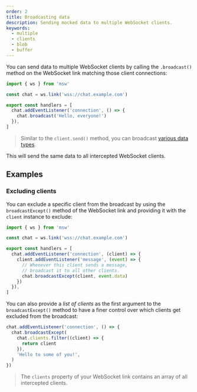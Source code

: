```yaml
---
order: 2
title: Broadcasting data
description: Sending mocked data to multiple WebSocket clients.
keywords:
  - multiple
  - clients
  - blob
  - buffer
---
```


You can send data to multiple WebSocket clients by calling the `.broadcast()` method on the WebSocket link matching those client connections:

```ts {7} /.broadcast/
import { ws } from 'msw'

const chat = ws.link('wss://chat.example.com')

export const handlers = [
  chat.addEventListener('connection', () => {
    chat.broadcast('Hello, everyone!')
  }),
]
```

> Similar to the `client.send()` method, you can broadcast [various data types](/docs/websocket/client-events/sending-data#examples).

This will send the same data to all intercepted WebSocket clients.

## Examples

### Excluding clients

You can exclude a specific client from the broadcast by using the `broadcastExcept()` method of the WebSocket link and providing it with the `client` instance to exclude:

```ts {10} /.broadcastExcept/
import { ws } from 'msw'

const chat = ws.link('wss://chat.example.com')

export const handlers = [
  chat.addEventListener('connection', (client) => {
    client.addEventListener('message', (event) => {
      // Whenever this client sends a message,
      // broadcast it to all other clients.
      chat.broadcastExcept(client, event.data)
    })
  }),
]
```

You can also provide a _list of clients_ as the first argument to the `broadcastExcept()` method to have a finer control over which clients get excluded from the broadcast:

```ts {3-5} /chat.clients/
chat.addEventListener('connection', () => {
  chat.broadcastExcept(
    chat.clients.filter((client) => {
      return client
    }),
    'Hello to some of you!',
  )
})
```

> The `clients` property of your WebSocket link contains an array of all intercepted clients.
